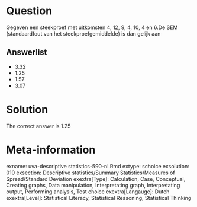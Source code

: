 Question
========

Gegeven een steekproef met uitkomsten 4, 12, 9, 4, 10, 4 en 6.De SEM (standaardfout van het steekproefgemiddelde) is dan gelijk aan

Answerlist
----------
* 3.32
* 1.25
* 1.57
* 3.07

Solution
========

The correct answer is  1.25

Meta-information
================
exname: uva-descriptive statistics-590-nl.Rmd
extype: schoice
exsolution: 010
exsection: Descriptive statistics/Summary Statistics/Measures of Spread/Standard Deviation
exextra[Type]: Calculation, Case, Conceptual, Creating graphs, Data manipulation, Interpretating graph, Interpretating output, Performing analysis, Test choice
exextra[Langauge]: Dutch
exextra[Level]: Statistical Literacy, Statistical Reasoning, Statistical Thinking
